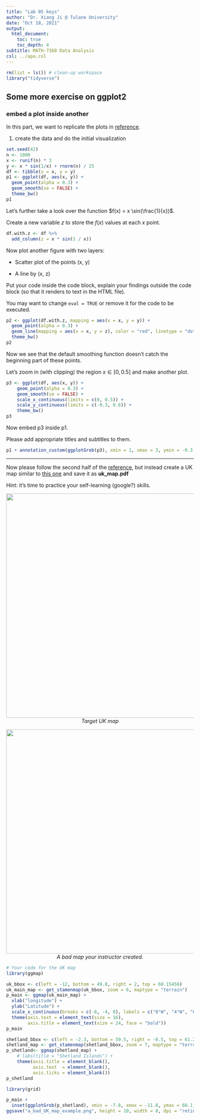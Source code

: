 ```yaml
---
title: "Lab 05 keys"
author: "Dr. Xiang Ji @ Tulane University"
date: "Oct 18, 2021"
output:
  html_document:
    toc: true
    toc_depth: 4  
subtitle: MATH-7360 Data Analysis
csl: ../apa.csl
---
```


```r
rm(list = ls()) # clean-up workspace
library("tidyverse")
```

## Some more exercise on ggplot2

### embed a plot inside another

In this part, we want to replicate the plots in [reference](https://www.r-bloggers.com/2019/02/plots-within-plots-with-ggplot2-and-ggmap/).

1.  create the data and do the initial visualization

```r
set.seed(42)
n <- 1000
x <- runif(n) * 3
y <- x * sin(1/x) + rnorm(n) / 25
df <- tibble(x = x, y = y)
p1 <- ggplot(df, aes(x, y)) +
  geom_point(alpha = 0.3) +
  geom_smooth(se = FALSE) +
  theme_bw()
p1
```

Let's further take a look over the function $f(x) = x \sin(\frac{1}{x})$.

Create a new variable $z$ to store the $f(x)$ values at each $x$ point.

```r
df.with.z <- df %>%
  add_column(z = x * sin(1 / x))
```

Now plot another figure with two layers:

- Scatter plot of the points (x, y)

- A line by (x, z)

Put your code inside the code block, explain your findings outside the code block (so that it renders to text in the HTML file).

You may want to change `eval = TRUE` or remove it for the code to be executed.

```r
p2 <- ggplot(df.with.z, mapping = aes(x = x, y = y)) + 
  geom_point(alpha = 0.3) +
  geom_line(mapping = aes(x = x, y = z), color = "red", linetype = "dotted") +
  theme_bw()
p2
```

Now we see that the default smoothing function doesn't catch the beginning part of these points.

Let's zoom in (with clipping) the region $x \in [0, 0.5]$ and make another plot.



```r
p3 <- ggplot(df, aes(x, y)) +
    geom_point(alpha = 0.3) +
    geom_smooth(se = FALSE) +
    scale_x_continuous(limits = c(0, 0.5)) +
    scale_y_continuous(limits = c(-0.3, 0.6)) +
    theme_bw()
p3
```

Now embed p3 inside p1.

Please add appropriate titles and subtitles to them.

```r
p1 + annotation_custom(ggplotGrob(p3), xmin = 1, xmax = 3, ymin = -0.3, ymax = 0.6)
```

------------------------------------

Now please follow the second half of the [reference](https://www.r-bloggers.com/2019/02/plots-within-plots-with-ggplot2-and-ggmap/), but instead create a UK map similar to [this one](https://geology.com/world/united-kingdom-satellite-image.shtml) and save it as **uk_map.pdf**

Hint: it's time to practice your self-learning (google?) skills.

<p align="center">
<img src="./united-kingdom-map.gif" height="600">
<br>
<em>Target UK map</em>
</p>


<p align="center">
<img src="./a_bad_UK_map_example.png" height="600">
<br>
<em>A bad map your instructor created.</em>
</p>

```r
# Your code for the UK map
library(ggmap)

uk_bbox <- c(left = -12, bottom = 49.8, right = 2, top = 60.15456)
uk_main_map <- get_stamenmap(uk_bbox, zoom = 6, maptype = "terrain")
p_main <- ggmap(uk_main_map) +
  xlab("longitude") +
  ylab("Latitude") +
  scale_x_continuous(breaks = c(-8, -4, 0), labels = c("8°W", "4°W", "0"))
  theme(axis.text = element_text(size = 16),
        axis.title = element_text(size = 24, face = "bold"))
p_main

shetland_bbox <- c(left = -2.3, bottom = 59.5, right = -0.5, top = 61.2)
shetland_map <- get_stamenmap(shetland_bbox, zoom = 7, maptype = "terrain") 
p_shetland<- ggmap(shetland_map) + 
    # labs(title = "Shetland Islands") +
    theme(axis.title = element_blank(), 
          axis.text  = element_blank(),
          axis.ticks = element_blank())
p_shetland

library(grid)

p_main +
  inset(ggplotGrob(p_shetland), xmin = -7.8, xmax = -11.8, ymax = 60.1, ymin = 56.0)
ggsave("a_bad_UK_map_example.png", height = 10, width = 8, dpi = "retina")
```
